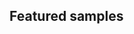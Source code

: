 
## Featured samples

<Row className="square-card-group">
  <SquareCard
    title="cics-java-jcicsx-samples"
    bodyText="Samples to show different scenarios of how you might use the JCICSX API"
    href="https://github.com/cicsdev/cics-java-jcicsx-samples"
  >
    <LogoGithub />
  </SquareCard>
</Row>
